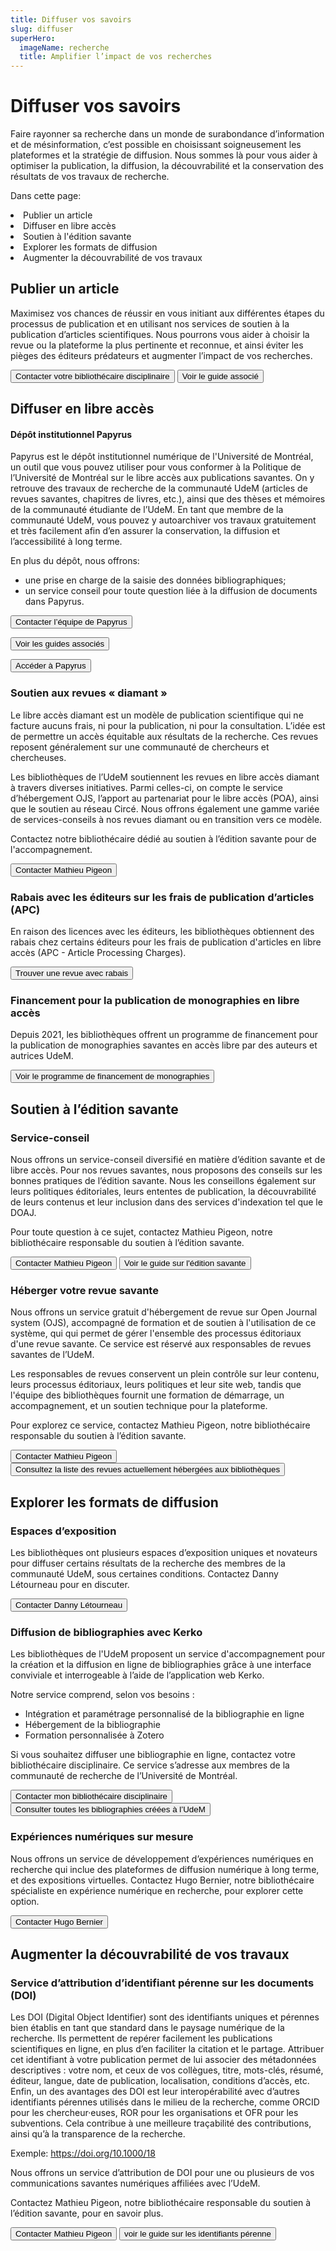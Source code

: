 ```yaml
---
title: Diffuser vos savoirs
slug: diffuser
superHero:
  imageName: recherche
  title: Amplifier l’impact de vos recherches
---
```



# Diffuser vos savoirs
Faire rayonner sa recherche dans un monde de surabondance d’information et de mésinformation, c’est possible en choisissant soigneusement les plateformes et la stratégie de diffusion. Nous sommes là pour vous aider à optimiser la publication, la diffusion, la découvrabilité et la conservation des résultats de vos travaux de recherche.

Dans cette page:
 <Liste variant="fleche">
    <li><Link to="#publier-un-article">Publier un article</Link></li>
    <li><Link to="#diffuser-en-libre-acces">Diffuser en libre accès</Link></li>
    <li><Link to="#soutien-a-ledition-savante">Soutien à l'édition savante</Link></li>
    <li><Link to="#explorer-les-formats-de-diffusion">Explorer les formats de diffusion</Link></li>
    <li><Link to="#augmenter-la-decouvrabilite-de-vos-travaux">Augmenter la découvrabilité de vos travaux</Link></li>
  </Liste>

## Publier un article
Maximisez vos chances de réussir en vous initiant aux différentes étapes du processus de publication et en utilisant nos services de soutien à la publication d’articles scientifiques. Nous pourrons vous aider à choisir la revue ou la plateforme la plus pertinente et reconnue, et ainsi éviter les pièges des éditeurs prédateurs et augmenter l’impact de vos recherches.

<Button primary href="../nous-joindre/notre-equipe.mdx">Contacter votre bibliothécaire disciplinaire</Button>
<Button secondary href="https://boite-outils.bib.umontreal.ca/c.php?g=729337&p=5232780">Voir le guide associé</Button>


## Diffuser en libre accès

#### Dépôt institutionnel Papyrus 
Papyrus est le dépôt institutionnel numérique de l'Université de Montréal, un outil que vous pouvez utiliser pour vous conformer à la Politique de l’Université de Montréal sur le libre accès aux publications savantes. On y retrouve des travaux de recherche de la communauté UdeM (articles de revues savantes, chapitres de livres, etc.), ainsi que des thèses et mémoires de la communauté étudiante de l’UdeM. En tant que membre de la communauté UdeM, vous pouvez y autoarchiver vos travaux gratuitement et très facilement afin d’en assurer la conservation, la diffusion et l’accessibilité à long terme.

En plus du dépôt, nous offrons:

- une prise en charge de la saisie des données bibliographiques;
- un service conseil pour toute question liée à la diffusion de documents dans Papyrus.

<Button primary href="mailto:depot@bib.umontreal.ca">Contacter l’équipe de Papyrus</Button>

<Button secondary href="https://boite-outils.bib.umontreal.ca/recherche">Voir les guides associés</Button>

<Button secondary href="https://umontreal.scholaris.ca/home">Accéder à Papyrus</Button>

### Soutien aux revues « diamant »
Le libre accès diamant est un modèle de publication scientifique qui ne facture aucuns frais, ni pour la publication, ni pour la consultation.   L’idée est de permettre un accès équitable aux résultats de la recherche.  Ces revues reposent généralement sur une communauté de chercheurs et chercheuses. 

Les bibliothèques de l’UdeM soutiennent les revues en libre accès diamant à travers diverses initiatives. Parmi celles-ci, on compte le service d’hébergement OJS, l’apport au partenariat pour le libre accès (POA), ainsi que le soutien au réseau Circé. Nous offrons également une gamme variée de services-conseils à nos revues diamant ou en transition vers ce modèle. 

Contactez notre bibliothécaire dédié au soutien à l’édition savante pour de l'accompagnement. 

<Button primary href="mailto:mathieu.pigeon@umontreal.ca">Contacter Mathieu Pigeon</Button>

### Rabais avec les éditeurs sur les frais de publication d’articles (APC)
En raison des licences avec les éditeurs, les bibliothèques obtiennent des rabais chez certains éditeurs pour les frais de publication d'articles en libre accès (APC - Article Processing Charges).

<Button primary href="https://search.scifree.se/umontreal">Trouver une revue avec rabais</Button>

### Financement pour la publication de monographies en libre accès
Depuis 2021, les bibliothèques offrent un programme de financement pour la publication de monographies savantes en accès libre par des auteurs et autrices UdeM.
  
<Button primary href="financement-monographie">Voir le programme de financement de monographies</Button>

## Soutien à l’édition savante
### Service-conseil
Nous offrons un service-conseil diversifié en matière d’édition savante et de libre accès. Pour nos revues savantes, nous proposons des conseils sur les bonnes pratiques de l’édition savante. Nous les conseillons également sur leurs politiques éditoriales, leurs ententes de publication, la découvrabilité de leurs contenus et leur inclusion dans des services d'indexation tel que le DOAJ.

Pour toute question à ce sujet, contactez Mathieu Pigeon, notre bibliothécaire responsable du soutien à l’édition savante.

<Button primary href="mailto:mathieu.pigeon@umontreal.ca">Contacter Mathieu Pigeon</Button>
<Button secondary href="https://boite-outils.bib.umontreal.ca/recherche/soutien-revues-savantes">Voir le guide sur l'édition savante</Button>

### Héberger votre revue savante
Nous offrons un service gratuit d'hébergement de revue sur Open Journal system (OJS), accompagné de formation et de soutien à l'utilisation de ce système, qui qui permet de gérer l'ensemble des processus éditoriaux d'une revue savante. Ce service est réservé aux responsables de revues savantes de l’UdeM.

Les responsables de revues conservent un plein contrôle sur leur contenu, leurs processus éditoriaux, leurs politiques et leur site web, tandis que l'équipe des bibliothèques fournit une formation de démarrage, un accompagnement, et un soutien technique pour la plateforme.

Pour explorez ce service, contactez Mathieu Pigeon, notre bibliothécaire responsable du soutien à l’édition savante.

<Button primary href="mailto:mathieu.pigeon@umontreal.ca">Contacter Mathieu Pigeon</Button>
<Button secondary href="https://boite-outils.bib.umontreal.ca/c.php?g=730144#clients-ojs">Consultez la liste des revues actuellement hébergées aux bibliothèques</Button>


## Explorer les formats de diffusion
### Espaces d’exposition
Les bibliothèques ont plusieurs espaces d’exposition uniques et novateurs pour diffuser certains résultats de la recherche des membres de la communauté UdeM, sous certaines conditions. 
Contactez Danny Létourneau pour en discuter.

<Button primary href="mailto:danny.letourneau@umontreal.ca">Contacter Danny Létourneau</Button>

### Diffusion de bibliographies avec Kerko
Les bibliothèques de l'UdeM proposent un service d'accompagnement pour la création et la diffusion en ligne de bibliographies grâce à une interface conviviale et interrogeable à l’aide de l’application web Kerko. 

Notre service comprend, selon vos besoins : 
- Intégration et paramétrage personnalisé de la bibliographie en ligne
- Hébergement de la bibliographie
- Formation personnalisée à Zotero

Si vous souhaitez diffuser une bibliographie en ligne, contactez votre bibliothécaire disciplinaire. Ce service s’adresse aux membres de la communauté de recherche de l’Université de Montréal.

<Button primary href="../../nous-joindre/notre-equipe">Contacter mon bibliothécaire disciplinaire</Button>
<Button secondary href="kerko">Consulter toutes les bibliographies créées à l’UdeM</Button>

### Expériences numériques sur mesure
Nous offrons un service de développement d’expériences numériques en recherche qui inclue des plateformes de diffusion numérique à long terme, et des expositions virtuelles. 
Contactez Hugo Bernier, notre bibliothécaire spécialiste en expérience numérique en recherche, pour explorer cette option.

<Button primary href="mailto:hugo.bernier@umontreal.ca">Contacter Hugo Bernier</Button>

## Augmenter la découvrabilité de vos travaux
### Service d’attribution d’identifiant pérenne sur les documents (DOI)
Les DOI (Digital Object Identifier) sont des identifiants uniques et pérennes bien établis en tant que standard dans le paysage numérique de la recherche. Ils permettent de repérer facilement les publications scientifiques en ligne, en plus d’en faciliter la citation et le partage.
Attribuer cet identifiant à votre publication permet de lui associer des métadonnées descriptives : votre nom, et ceux de vos collègues, titre, mots-clés, résumé, éditeur, langue, date de publication, localisation, conditions d’accès, etc.
Enfin, un des avantages des DOI est leur interopérabilité avec d’autres identifiants pérennes utilisés dans le milieu de la recherche, comme ORCID pour les chercheur·euses, ROR pour les organisations et OFR pour les subventions. Cela contribue à une meilleure traçabilité des contributions, ainsi qu’à la transparence de la recherche.

Exemple: https://doi.org/10.1000/18

Nous offrons un service d’attribution de DOI pour une ou plusieurs de vos communications savantes numériques affiliées avec l’UdeM.

Contactez Mathieu Pigeon, notre bibliothécaire responsable du soutien à l’édition savante, pour en savoir plus.

<Button primary href="mailto:mathieu.pigeon@umontreal.ca">Contacter Mathieu Pigeon</Button>
<Button secondary href="https://boite-outils.bib.umontreal.ca/c.php?g=730144&p=5335495">voir le guide sur les identifiants pérenne</Button>
